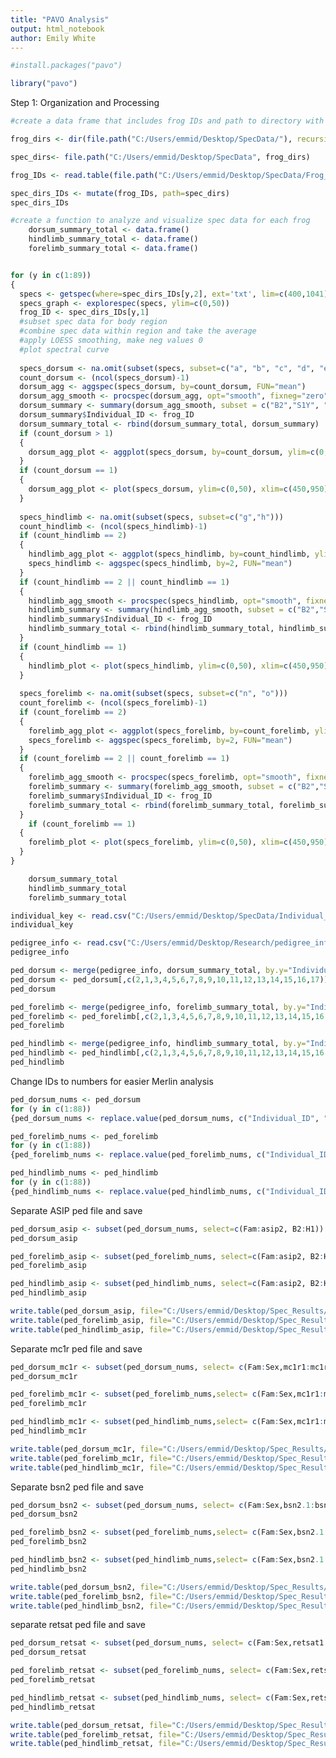 ```yaml
---
title: "PAVO Analysis"
output: html_notebook
author: Emily White
---
```


```r
#install.packages("pavo")
```

```r
library("pavo")
```

Step 1: Organization and Processing

```r
#create a data frame that includes frog IDs and path to directory with spec data

frog_dirs <- dir(file.path("C:/Users/emmid/Desktop/SpecData/"), recursive=TRUE, include.dirs=TRUE, pattern= "(^\\d{1,}\\w{0,1}$)|(^..\\d$)")

spec_dirs<- file.path("C:/Users/emmid/Desktop/SpecData", frog_dirs)

frog_IDs <- read.table(file.path("C:/Users/emmid/Desktop/SpecData/Frog_IDs.txt"), header = TRUE, stringsAsFactors=FALSE)

spec_dirs_IDs <- mutate(frog_IDs, path=spec_dirs)
spec_dirs_IDs
```

```r
#create a function to analyze and visualize spec data for each frog
    dorsum_summary_total <- data.frame()
    hindlimb_summary_total <- data.frame()
    forelimb_summary_total <- data.frame()


for (y in c(1:89)) 
{
  specs <- getspec(where=spec_dirs_IDs[y,2], ext='txt', lim=c(400,1041), subdir=TRUE, subdir.names=TRUE)
  specs_graph <- explorespec(specs, ylim=c(0,50))
  frog_ID <- spec_dirs_IDs[y,1]
  #subset spec data for body region
  #combine spec data within region and take the average
  #apply LOESS smoothing, make neg values 0
  #plot spectral curve
  
  specs_dorsum <- na.omit(subset(specs, subset=c("a", "b", "c", "d", "e", "f", "p", "q")))
  count_dorsum <- (ncol(specs_dorsum)-1)
  dorsum_agg <- aggspec(specs_dorsum, by=count_dorsum, FUN="mean")
  dorsum_agg_smooth <- procspec(dorsum_agg, opt="smooth", fixneg="zero", span=0.15)
  dorsum_summary <- summary(dorsum_agg_smooth, subset = c("B2","S1Y", "S1R","H1"), wlmin=450, wlmax=950)
  dorsum_summary$Individual_ID <- frog_ID
  dorsum_summary_total <- rbind(dorsum_summary_total, dorsum_summary)
  if (count_dorsum > 1)
  {
    dorsum_agg_plot <- aggplot(specs_dorsum, by=count_dorsum, ylim=c(0,50), xlim=c(450,950))
  }
  if (count_dorsum == 1)
  {
    dorsum_agg_plot <- plot(specs_dorsum, ylim=c(0,50), xlim=c(450,950))
  }  
  
  specs_hindlimb <- na.omit(subset(specs, subset=c("g","h")))
  count_hindlimb <- (ncol(specs_hindlimb)-1)
  if (count_hindlimb == 2) 
  {
    hindlimb_agg_plot <- aggplot(specs_hindlimb, by=count_hindlimb, ylim=c(0,50), xlim=c(450,950))
    specs_hindlimb <- aggspec(specs_hindlimb, by=2, FUN="mean")
  }
  if (count_hindlimb == 2 || count_hindlimb == 1)
  {
    hindlimb_agg_smooth <- procspec(specs_hindlimb, opt="smooth", fixneg="zero", span=0.15)
    hindlimb_summary <- summary(hindlimb_agg_smooth, subset = c("B2","S1Y", "S1R","H1"), wlmin=450, wlmax=950)
    hindlimb_summary$Individual_ID <- frog_ID
    hindlimb_summary_total <- rbind(hindlimb_summary_total, hindlimb_summary)
  }
  if (count_hindlimb == 1)
  {
    hindlimb_plot <- plot(specs_hindlimb, ylim=c(0,50), xlim=c(450,950))
  }
  
  specs_forelimb <- na.omit(subset(specs, subset=c("n", "o")))
  count_forelimb <- (ncol(specs_forelimb)-1)
  if (count_forelimb == 2) 
  {
    forelimb_agg_plot <- aggplot(specs_forelimb, by=count_forelimb, ylim=c(0,50), xlim=c(450,950))
    specs_forelimb <- aggspec(specs_forelimb, by=2, FUN="mean")
  }
  if (count_forelimb == 2 || count_forelimb == 1)
  {
    forelimb_agg_smooth <- procspec(specs_forelimb, opt="smooth", fixneg="zero", span=0.15)
    forelimb_summary <- summary(forelimb_agg_smooth, subset = c("B2","S1Y", "S1R","H1"), wlmin=450, wlmax=950)
    forelimb_summary$Individual_ID <- frog_ID
    forelimb_summary_total <- rbind(forelimb_summary_total, forelimb_summary)
  }
    if (count_forelimb == 1)
  {
    forelimb_plot <- plot(specs_forelimb, ylim=c(0,50), xlim=c(450,950))
  }
}
```

```r
    dorsum_summary_total
    hindlimb_summary_total
    forelimb_summary_total
```

```r
individual_key <- read.csv("C:/Users/emmid/Desktop/SpecData/Individual_Key.csv")
individual_key
```


```r
pedigree_info <- read.csv("C:/Users/emmid/Desktop/Research/pedigree_info_new.csv", colClasses = "character")
pedigree_info
```

```r
ped_dorsum <- merge(pedigree_info, dorsum_summary_total, by.y="Individual_ID", no.dups=TRUE, all.x=TRUE)
ped_dorsum <- ped_dorsum[,c(2,1,3,4,5,6,7,8,9,10,11,12,13,14,15,16,17)]
ped_dorsum

ped_forelimb <- merge(pedigree_info, forelimb_summary_total, by.y="Individual_ID", no.dups=TRUE, all.x=TRUE)
ped_forelimb <- ped_forelimb[,c(2,1,3,4,5,6,7,8,9,10,11,12,13,14,15,16,17)]
ped_forelimb

ped_hindlimb <- merge(pedigree_info, hindlimb_summary_total, by.y="Individual_ID", no.dups=TRUE, all.x=TRUE)
ped_hindlimb <- ped_hindlimb[,c(2,1,3,4,5,6,7,8,9,10,11,12,13,14,15,16,17)]
ped_hindlimb
```

Change IDs to numbers for easier Merlin analysis
```r
ped_dorsum_nums <- ped_dorsum
for (y in c(1:88))
{ped_dorsum_nums <- replace.value(ped_dorsum_nums, c("Individual_ID", "Parent_1", "Parent_2"), from=individual_key[y,1], to=individual_key[y,2])}
```

```r
ped_forelimb_nums <- ped_forelimb
for (y in c(1:88))
{ped_forelimb_nums <- replace.value(ped_forelimb_nums, c("Individual_ID", "Parent_1", "Parent_2"), from=individual_key[y,1], to=individual_key[y,2])}
```

```r
ped_hindlimb_nums <- ped_hindlimb
for (y in c(1:88))
{ped_hindlimb_nums <- replace.value(ped_hindlimb_nums, c("Individual_ID", "Parent_1", "Parent_2"), from=individual_key[y,1], to=individual_key[y,2])}
```

Separate ASIP ped file and save
```r
ped_dorsum_asip <- subset(ped_dorsum_nums, select=c(Fam:asip2, B2:H1))
ped_dorsum_asip

ped_forelimb_asip <- subset(ped_forelimb_nums, select=c(Fam:asip2, B2:H1))
ped_forelimb_asip

ped_hindlimb_asip <- subset(ped_hindlimb_nums, select=c(Fam:asip2, B2:H1))
ped_hindlimb_asip
```

```r
write.table(ped_dorsum_asip, file="C:/Users/emmid/Desktop/Spec_Results/Ped_Files/ped_dorsum_asip.txt", sep="\t", row.names = FALSE, na="x", col.names = FALSE, quote=FALSE)
write.table(ped_forelimb_asip, file="C:/Users/emmid/Desktop/Spec_Results/Ped_Files/ped_forelimb_asip.txt", sep="\t", row.names = FALSE, na="x", col.names = FALSE, quote=FALSE)
write.table(ped_hindlimb_asip, file="C:/Users/emmid/Desktop/Spec_Results/Ped_Files/ped_hindlimb_asip.txt", sep="\t", row.names = FALSE, na="x", col.names = FALSE, quote=FALSE)
```


Separate mc1r ped file and save
```r
ped_dorsum_mc1r <- subset(ped_dorsum_nums, select= c(Fam:Sex,mc1r1:mc1r2, B2:H1))
ped_dorsum_mc1r

ped_forelimb_mc1r <- subset(ped_forelimb_nums,select= c(Fam:Sex,mc1r1:mc1r2, B2:H1))
ped_forelimb_mc1r

ped_hindlimb_mc1r <- subset(ped_hindlimb_nums,select= c(Fam:Sex,mc1r1:mc1r2, B2:H1))
ped_hindlimb_mc1r
```

```r
write.table(ped_dorsum_mc1r, file="C:/Users/emmid/Desktop/Spec_Results/Ped_Files/ped_dorsum_mc1r.txt", sep="\t", row.names = FALSE, na="x", col.names = FALSE, quote=FALSE)
write.table(ped_forelimb_mc1r, file="C:/Users/emmid/Desktop/Spec_Results/Ped_Files/ped_forelimb_mc1r.txt", sep="\t", row.names = FALSE, na="x", col.names = FALSE, quote=FALSE)
write.table(ped_hindlimb_mc1r, file="C:/Users/emmid/Desktop/Spec_Results/Ped_Files/ped_hindlimb_mc1r.txt", sep="\t", row.names = FALSE, na="x", col.names = FALSE, quote=FALSE)
```


Separate bsn2 ped file and save
```r
ped_dorsum_bsn2 <- subset(ped_dorsum_nums, select= c(Fam:Sex,bsn2.1:bsn2.2, B2:H1))
ped_dorsum_bsn2

ped_forelimb_bsn2 <- subset(ped_forelimb_nums,select= c(Fam:Sex,bsn2.1:bsn2.2, B2:H1))
ped_forelimb_bsn2

ped_hindlimb_bsn2 <- subset(ped_hindlimb_nums,select= c(Fam:Sex,bsn2.1:bsn2.2, B2:H1))
ped_hindlimb_bsn2
```

```r
write.table(ped_dorsum_bsn2, file="C:/Users/emmid/Desktop/Spec_Results/Ped_Files/ped_dorsum_bsn2.txt", sep="\t", row.names = FALSE, na="x", col.names = FALSE, quote=FALSE)
write.table(ped_forelimb_bsn2, file="C:/Users/emmid/Desktop/Spec_Results/Ped_Files/ped_forelimb_bsn2.txt", sep="\t", row.names = FALSE, na="x", col.names = FALSE, quote=FALSE)
write.table(ped_hindlimb_bsn2, file="C:/Users/emmid/Desktop/Spec_Results/Ped_Files/ped_hindlimb_bsn2.txt", sep="\t", row.names = FALSE, na="x", col.names = FALSE, quote=FALSE)
```


separate retsat ped file and save
```r
ped_dorsum_retsat <- subset(ped_dorsum_nums, select= c(Fam:Sex,retsat1:retsat2, B2:H1))
ped_dorsum_retsat

ped_forelimb_retsat <- subset(ped_forelimb_nums, select= c(Fam:Sex,retsat1:retsat2, B2:H1))
ped_forelimb_retsat

ped_hindlimb_retsat <- subset(ped_hindlimb_nums, select= c(Fam:Sex,retsat1:retsat2, B2:H1))
ped_hindlimb_retsat
```

```r
write.table(ped_dorsum_retsat, file="C:/Users/emmid/Desktop/Spec_Results/Ped_Files/ped_dorsum_retsat.txt", sep="\t", row.names = FALSE, na="x", col.names = FALSE, quote=FALSE)
write.table(ped_forelimb_retsat, file="C:/Users/emmid/Desktop/Spec_Results/Ped_Files/ped_forelimb_retsat.txt", sep="\t", row.names = FALSE, na="x", col.names = FALSE, quote=FALSE)
write.table(ped_hindlimb_retsat, file="C:/Users/emmid/Desktop/Spec_Results/Ped_Files/ped_hindlimb_retsat.txt", sep="\t", row.names = FALSE, na="x", col.names = FALSE, quote=FALSE)
```



